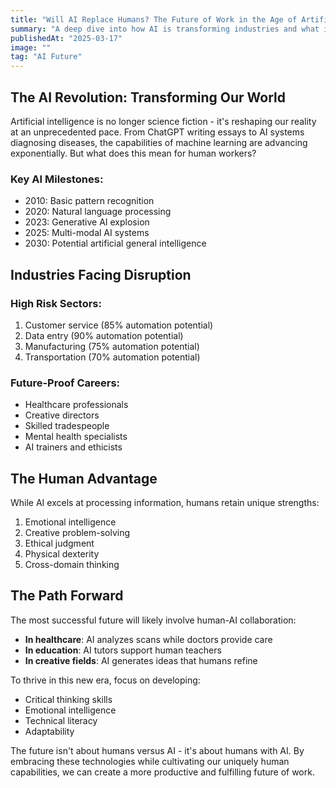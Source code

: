 ```yaml
---
title: "Will AI Replace Humans? The Future of Work in the Age of Artificial Intelligence"
summary: "A deep dive into how AI is transforming industries and what it means for human employment and creativity"
publishedAt: "2025-03-17"
image: ""
tag: "AI Future"
---
```


## The AI Revolution: Transforming Our World

Artificial intelligence is no longer science fiction - it's reshaping our reality at an unprecedented pace. From ChatGPT writing essays to AI systems diagnosing diseases, the capabilities of machine learning are advancing exponentially. But what does this mean for human workers?

### Key AI Milestones:
- 2010: Basic pattern recognition
- 2020: Natural language processing
- 2023: Generative AI explosion
- 2025: Multi-modal AI systems
- 2030: Potential artificial general intelligence

## Industries Facing Disruption

### High Risk Sectors:
1. Customer service (85% automation potential)
2. Data entry (90% automation potential)
3. Manufacturing (75% automation potential)
4. Transportation (70% automation potential)

### Future-Proof Careers:
- Healthcare professionals
- Creative directors
- Skilled tradespeople
- Mental health specialists
- AI trainers and ethicists

## The Human Advantage

While AI excels at processing information, humans retain unique strengths:

1. Emotional intelligence
2. Creative problem-solving
3. Ethical judgment
4. Physical dexterity
5. Cross-domain thinking

## The Path Forward

The most successful future will likely involve human-AI collaboration:

- **In healthcare**: AI analyzes scans while doctors provide care
- **In education**: AI tutors support human teachers
- **In creative fields**: AI generates ideas that humans refine

To thrive in this new era, focus on developing:
- Critical thinking skills
- Emotional intelligence
- Technical literacy
- Adaptability

The future isn't about humans versus AI - it's about humans with AI. By embracing these technologies while cultivating our uniquely human capabilities, we can create a more productive and fulfilling future of work.